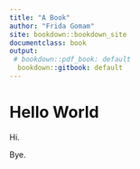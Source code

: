 ```yaml
---
title: "A Book"
author: "Frida Gomam"
site: bookdown::bookdown_site
documentclass: book
output:
 # bookdown::pdf_book: default
  bookdown::gitbook: default
---
```


# Hello World

Hi.

Bye.

<!-- If you need PDF output, uncomment bookdown::pdf_book above in YAML. You will need a LaTeX installation, e.g., https://yihui.name/tinytex/ -->
